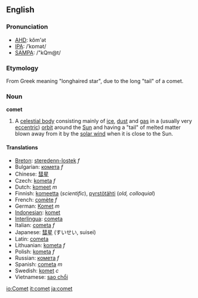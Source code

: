 ==English==
===Pronunciation===
*[[w:AHD|AHD]]: kŏm'ət
*[[w:IPA|IPA]]: /ˈkɒmət/
*[[w:SAMPA|SAMPA]]: /"kQm@t/

=== Etymology ===
From Greek meaning "longhaired star", due to the long "tail" of a comet.

===Noun===
'''comet'''

#A [[celestial body]] consisting mainly of [[ice]], [[dust]] and [[gas]] in a (usually very [[eccentric]]) [[orbit]] around the [[Sun]] and having a "tail" of melted matter blown away from it by the [[solar wind]] when it is close to the Sun.

====Translations====
*[[Breton]]: [[steredenn-lostek]] ''f''
*Bulgarian: [[комета]] ''f''
*Chinese: [[彗星]]
*Czech: [[kometa]] ''f''
*Dutch: [[komeet]] ''m''
*Finnish: [[komeetta]] (''scientific''), [[pyrstötähti]] (''old, colloquial'')
*French: [[comète]] ''f''
*German: [[Komet]] ''m''
*[[Indonesian]]: [[komet]]
*[[Interlingua]]: [[cometa]]
*Italian: [[cometa]] ''f''
*Japanese: [[彗星]] (すいせい, suisei)
*Latin: [[cometa]]
*Lithuanian: [[kometa]] ''f''
*Polish: [[kometa]] ''f''
*Russian: [[комета]] ''f''
*Spanish: [[cometa]] ''m''
*Swedish: [[komet]] ''c''
*Vietnamese: [[sao chổi]]

[[io:Comet]]
[[it:comet]]
[[ja:comet]]